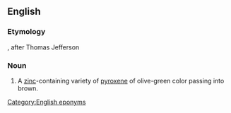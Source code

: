==English==

===Etymology===
{{suffix|Jefferson|ite|lang=en}}, after Thomas Jefferson

===Noun===
{{en-noun|-}}

# {{lb|en|mineral}} A [[zinc]]-containing variety of [[pyroxene]] of olive-green color passing into brown.

[[Category:English eponyms]]